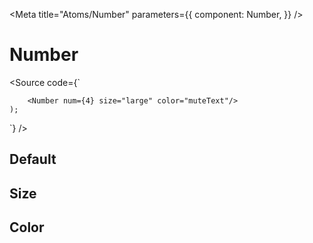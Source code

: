 

<Meta
  title="Atoms/Number"
  parameters={{
    component: Number,
  }}
/>

# Number

<Source code={`
     
        <Number num={4} size="large" color="muteText"/>
    );
`} />

<Props of={Number} />

## Default

<Preview withSource="open">
  <Story name="default" >
    <Number num={1}/>
  </Story>
</Preview>

## Size

<Preview withSource="open">
  <Story name="small" >
    <Number num={1} size="small"/>
  </Story>
  <Story name="medium" >
    <Number num={2} size="medium"/>
  </Story>
  <Story name="large" >
    <Number num={3} size="large"/>
  </Story>
</Preview>

## Color

<Preview withSource="open">
  <Story name="text" >
    <Number num={1} color="text"/>
  </Story>
  <Story name="muteText" >
    <Number num={2} color="muteText"/>
  </Story>
</Preview>
